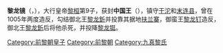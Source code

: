 {{東亞男性歷史人物
|名稱 =黎龙镜
|身份 =[[越南|越南]]前黎朝[[藩王|藩王]]
|時代 =[[前黎朝|前黎朝]]
|逝世年 =1005年
|逝世地 =[[扶兰寨|扶兰寨]]
|父親 =大行皇帝[[黎桓|黎桓]]
}}
'''黎龙镜'''（{{vie|v=Lê Long Kính}}，{{bd|？||1005年|}}），大行皇帝[[黎桓|黎桓]]第9子，获封'''中国王'''（{{vie|v=Trung Quốc vương}}），镇守[[干沱|干沱]]和[[末连县|末连县]]，曾在1005年两度造反，勾结御北王[[黎龙釿|黎龙釿]]并投靠其据地[[扶兰寨|扶兰寨]]，御蛮王[[黎龙钉|黎龙钉]]造反，御北王[[黎龙釿|黎龙釿]]后将他杀死，并投降[[黎龙铤|黎龙铤]]。

[[Category:前黎朝皇子|Category:前黎朝皇子]]
[[Category:前黎朝|Category:前黎朝]]
[[Category:九真黎氏|Category:九真黎氏]]